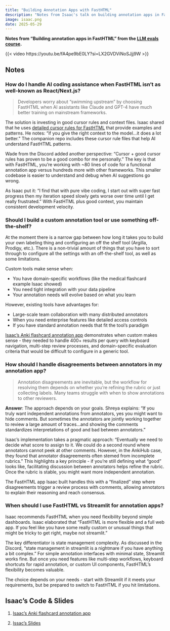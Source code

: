 ```yaml
---
title: "Building Annotation Apps with FastHTML"
description: "Notes from Isaac's talk on building annotation apps in FastHTML"
image: isaac.png
date: 2025-05-29
---
```


**Notes from "Building annotation apps in FastHTML" from the [LLM evals course](https://bit.ly/evals_ai).**

{{< video https://youtu.be/fA4pe9bE0LY?si=LX2GVDViNoSJjj9W >}}

## Notes

### How do I handle AI coding assistance when FastHTML isn't as well-known as React/Next.js?

> Developers worry about "swimming upstream" by choosing FastHTML when AI assistants like Claude and GPT-4 have much better training on mainstream frameworks.

The solution is investing in good cursor rules and context files. Isaac shared that he uses [detailed cursor rules for FastHTML](https://github.com/ai-evals-course/isaac-fasthtml-workshop/tree/main/.cursor/rules) that provide examples and patterns. He notes: "if you give the right context to the model...it does a lot better." The companion repo includes these cursor rule files that help AI understand FastHTML patterns.

Wade from the Discord added another perspective: "Cursor + good cursor rules has proven to be a good combo for me personally." The key is that with FastHTML, you're working with ~80 lines of code for a functional annotation app versus hundreds more with other frameworks. This smaller codebase is easier to understand and debug when AI suggestions go wrong.

As Isaac put it: "I find that with pure vibe coding, I start out with super fast progress then my iteration speed slowly gets worse over time until I get really frustrated." With FastHTML plus good context, you maintain consistent development velocity.

### Should I build a custom annotation tool or use something off-the-shelf?

At the moment there is a narrow gap between how long it takes you to build your own labeling thing and configuring an off the shelf tool (Argilla, Prodigy, etc.). There is a non-trivial amount of things that you have to sort through to configure all the settings with an off-the-shelf tool, as well as some limitations.

Custom tools make sense when:

- You have domain-specific workflows (like the medical flashcard example Isaac showed)
- You need tight integration with your data pipeline
- Your annotation needs will evolve based on what you learn

However, existing tools have advantages for:

- Large-scale team collaboration with many distributed annotators
- When you need enterprise features like detailed access controls
- If you have standard annotation needs that fit the tool's paradigm

[Isaac's Anki flashcard annotation app](https://youtu.be/fA4pe9bE0LY) demonstrates when custom makes sense - they needed to handle 400+ results per query with keyboard navigation, multi-step review processes, and domain-specific evaluation criteria that would be difficult to configure in a generic tool.

### How should I handle disagreements between annotators in my annotation app?

> Annotation disagreements are inevitable, but the workflow for resolving them depends on whether you're refining the rubric or just collecting labels. Many teams struggle with when to show annotations to other reviewers.

**Answer**: The approach depends on your goals. Shreya explains: "If you truly want independent annotations from annotators, yes you might want to hide comments. But sometimes the annotators are jointly working together to review a large amount of traces...and showing the comments standardizes interpretations of good and bad between annotators."

Isaac's implementation takes a pragmatic approach: "Eventually we need to decide what score to assign to it. We could do a second round where annotators cannot peek at other comments. However, in the AnkiHub case, they found that annotator disagreements often stemed from incomplete rubrics." This highlights a key principle - if you're still defining what "good" looks like, facilitating discussion between annotators helps refine the rubric. Once the rubric is stable, you might want more independent annotation.

The FastHTML app Isaac built handles this with a "finalized" step where disagreements trigger a review process with comments, allowing annotators to explain their reasoning and reach consensus.

### When should I use FastHTML vs Streamlit for annotation apps?

Isaac recommends FastHTML when you need flexibility beyond simple dashboards. Isaac elaborated that "FastHTML is more flexible and a full web app. If you feel like you have some really custom or unusual things that might be tricky to get right, maybe not streamlit."

The key differentiator is state management complexity. As discussed in the Discord, "state management in streamlit is a nightmare if you have anything a bit complex." For simple annotation interfaces with minimal state, Streamlit works fine. But once you need features like multi-step workflows, keyboard shortcuts for rapid annotation, or custom UI components, FastHTML's flexibility becomes valuable.

The choice depends on your needs - start with Streamlit if it meets your requirements, but be prepared to switch to FastHTML if you hit limitations.


## Isaac's Code & Slides

1. [Isaac's Anki flashcard annotation app](https://github.com/ai-evals-course/isaac-fasthtml-workshop)

2. [Issac's Slides](https://ai-evals-course.github.io/isaac-fasthtml-workshop/presentation/talk.html#/title-slide)
